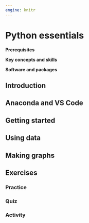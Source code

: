 ```yaml
---
engine: knitr
---
```


# Python essentials {#sec-python-essentials}

**Prerequisites**



**Key concepts and skills**



**Software and packages**




## Introduction


## Anaconda and VS Code


## Getting started


## Using data


## Making graphs




## Exercises

### Practice {.unnumbered}


### Quiz {.unnumbered}


### Activity {.unnumbered}

